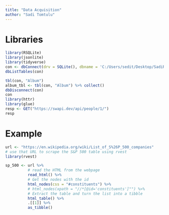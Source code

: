 ```yaml
---
title: "Data Acquisition"
author: "Sadi Tomtulu"
---
```


# Libraries

```r
library(RSQLite)
library(jsonlite)
library(tidyverse)
con <- dbConnect(drv = SQLite(), dbname = 'C:/Users/sedit/Desktop/SadiR/ss23-bdsb-Sadtom98/content/01_journal/01_tidyverse_files/Chinook_Sqlite.sqlite')
dbListTables(con)

tbl(con, "Album")
album_tbl <- tbl(con, "Album") %>% collect()
dbDisconnect(con)
con
library(httr)
library(glue)
resp <- GET("https://swapi.dev/api/people/1/")
resp
```

# Example


```r
url <- "https://en.wikipedia.org/wiki/List_of_S%26P_500_companies"
# use that URL to scrape the S&P 500 table using rvest
library(rvest)

sp_500 <- url %>%
          # read the HTML from the webpage
          read_html() %>%
          # Get the nodes with the id
          html_nodes(css = "#constituents") %>%
          # html_nodes(xpath = "//*[@id='constituents']"") %>% 
          # Extract the table and turn the list into a tibble
          html_table() %>% 
          .[[1]] %>% 
          as_tibble()


```

